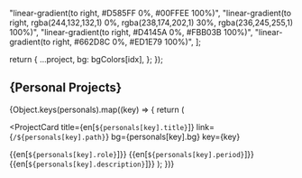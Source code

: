 
  "linear-gradient(to right, #D585FF 0%, #00FFEE 100%)",
  "linear-gradient(to right, rgba(244,132,132,1) 0%, rgba(238,174,202,1) 30%, rgba(236,245,255,1) 100%)",
  "linear-gradient(to right, #D4145A 0%, #FBB03B 100%)",
  "linear-gradient(to right, #662D8C 0%, #ED1E79 100%)",
];

  return {
    ...project,
    bg: bgColors[idx],
  };
});

## {<Text>Personal Projects</Text>}

{Object.keys(personals).map((key) => {
return (

<ProjectCard
  title={en[`${personals[key].title}`]}
  link={`/${personals[key].path}`}
  bg={personals[key].bg}
  key={key}
>
  {<Paragraph>{en[`${personals[key].role}`]}</Paragraph>}
  {<Paragraph pt={1}>{en[`${personals[key].period}`]}</Paragraph>}
  {<Paragraph pt={3}>{en[`${personals[key].description}`]}</Paragraph>}
</ProjectCard>
); })}
